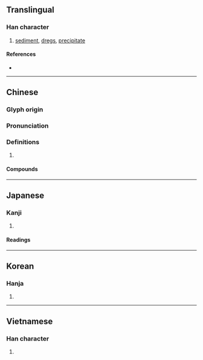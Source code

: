 {{also|淀}}
{{character info/new}}
==Translingual==

===Han character===
{{Han char|rn=85|rad=水|as=13|sn=16|four=37147|canj=ESCE|ids=⿰氵殿}}

# [[sediment]], [[dregs]], [[precipitate]]

====References====
* {{Han ref|kx=0653.260|dkj=18410|dj=1063.190|hdz=31764.160|uh=6FB1|ud=28593|bh=BEFD|bd=48893}}

----

==Chinese==
{{zh-forms|s=淀}}

===Glyph origin===
{{Han etym}}

===Pronunciation===
{{zh-pron
|m=diàn
|c=din6
|mn=tiān
|mc=y
|oc=y
|cat=
}}

===Definitions===
{{zh-hanzi}}

# {{rfdef|zh}}

====Compounds====
{{zh-der|沉澱|澱粉|胰澱粉酶}}

----

==Japanese==

===Kanji===
{{ja-kanji|grade=uc|rs=水13}}

# {{rfdef|ja|sort=水13}}

====Readings====
{{ja-readings
|goon=でん
|kanon=てん
|kun=おり-, よど-, よど-む, どろ
}}

----

==Korean==

===Hanja===
{{ko-hanja|hangeul=전|eumhun=|rv=jeon|mr=chŏn|y=cen}}

# {{rfdef|ko|sort=水13}}

----

==Vietnamese==

===Han character===
{{vi-hantu|[[điến]], [[điện]]|rs=水13}}

# {{rfdef|vi|sort=水13}}